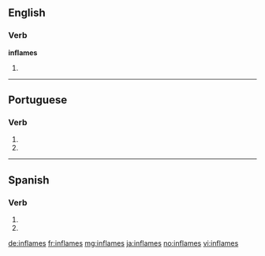 ==English==

===Verb===
'''inflames'''

# {{third-person singular of|inflame}}

----

==Portuguese==

===Verb===
{{pt-verb form}}

# {{pt-verb form of|inflamar|ar|subjunctive|present|singular|second}}
# {{pt-verb form of|inflamar|ar|imperative|negative|singular|second}}

----

==Spanish==

===Verb===
{{es-verb-form|inflamar}}

# {{es-verb form of|ending=ar|mood=imperative|sense=negative|pers=2|formal=no|number=singular|inflamar}}
# {{es-verb form of|ending=ar|mood=subjunctive|tense=present|pers=2|formal=no|number=singular|inflamar}}

[[de:inflames]]
[[fr:inflames]]
[[mg:inflames]]
[[ja:inflames]]
[[no:inflames]]
[[vi:inflames]]